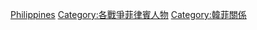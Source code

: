 [[Category:朝鮮戰爭人物|Philippines]]
[[Category:各戰爭菲律賓人物|Category:各戰爭菲律賓人物]]
[[Category:韓菲關係|Category:韓菲關係]]